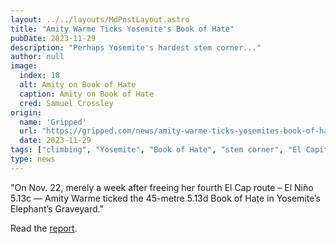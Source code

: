 ```yaml
---
layout: ../../layouts/MdPostLayout.astro
title: "Amity Warme Ticks Yosemite's Book of Hate"
pubDate: 2023-11-29
description: "Perhaps Yosemite's hardest stem corner..."
author: null
image: 
  index: 18
  alt: Amity on Book of Hate
  caption: Amity on Book of Hate
  cred: Samuel Crossley
origin: 
  name: 'Gripped'
  url: "https://gripped.com/news/amity-warme-ticks-yosemites-book-of-hate-capping-off-a-stellar-climbing-season/"
  date: 2023-11-29
tags: ["climbing", "Yosemite", "Book of Hate", "stem corner", "El Capitan", "news", "media"]
type: news
---
```

"On Nov. 22, merely a week after freeing her fourth El Cap route – El Niño 5.13c — Amity Warme ticked the 45-metre 5.13d Book of Hate in Yosemite’s Elephant’s Graveyard."

Read the [report](https://gripped.com/news/amity-warme-ticks-yosemites-book-of-hate-capping-off-a-stellar-climbing-season/).